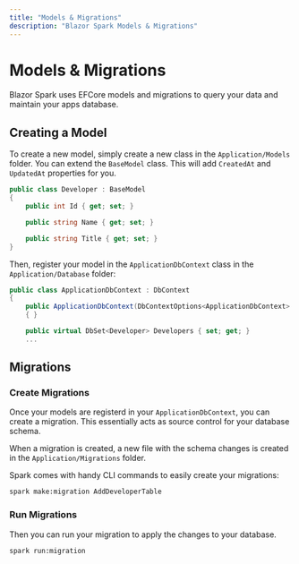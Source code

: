 ```yaml
---
title: "Models & Migrations"
description: "Blazor Spark Models & Migrations"
---
```


# Models & Migrations
Blazor Spark uses EFCore models and migrations to query your data and maintain your apps database.

## Creating a Model
To create a new model, simply create a new class in the `Application/Models` folder. You can extend the `BaseModel` class. This will add `CreatedAt` and `UpdatedAt` properties for you.

```csharp
public class Developer : BaseModel
{
    public int Id { get; set; }

    public string Name { get; set; }

    public string Title { get; set; }
}
```

Then, register your model in the `ApplicationDbContext` class in the `Application/Database` folder:
```csharp
public class ApplicationDbContext : DbContext
{
    public ApplicationDbContext(DbContextOptions<ApplicationDbContext> options) : base(options)
    { }

    public virtual DbSet<Developer> Developers { set; get; }
    ...
```

## Migrations
### Create Migrations
Once your models are registerd in your `ApplicationDbContext`, you can create a migration. This essentially acts as source control for your database schema. 

When a migration is created, a new file with the schema changes is created in the `Application/Migrations` folder. 

Spark comes with handy CLI commands to easily create your migrations:
```bash
spark make:migration AddDeveloperTable
```

### Run Migrations
Then you can run your migration to apply the changes to your database.
```bash
spark run:migration
```
